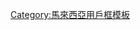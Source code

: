 {{Userbox
|border-c     = black
|id           = [[File:Flag_of_Malaysia.svg|65px|馬來西亞國旗]]
|id-c         = grey
|id-fc        = 
|id-s         = 
|info         = 該用戶現在或曾居住於'''[[大馬]]'''。
|info-c       = white
|info-fc      = black
|info-lh      = 
|info-s       = 9
|nocat        = {{{nocat|}}}
|usercategory = 馬來西亞維基人
}}<noinclude>[[Category:馬來西亞用戶框模板]]</noinclude>